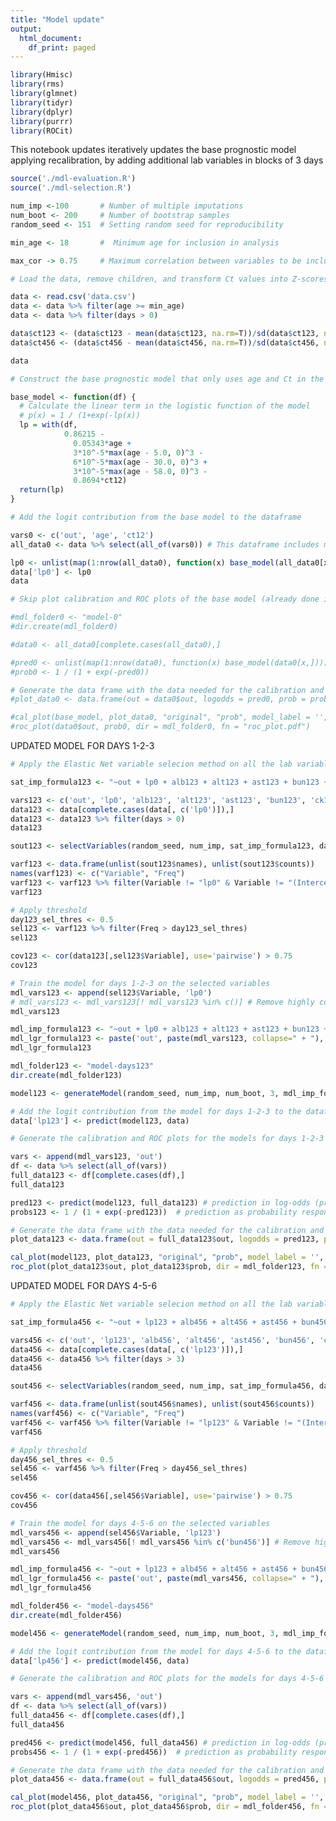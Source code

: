 ```yaml
---
title: "Model update"
output:
  html_document:
    df_print: paged
---
```


```r
library(Hmisc)
library(rms)
library(glmnet)
library(tidyr)
library(dplyr)
library(purrr)
library(ROCit)
```

This notebook updates iteratively updates the base prognostic model applying recalibration, by adding additional lab variables in blocks of 3 days

```r
source('./mdl-evaluation.R')
source('./mdl-selection.R')

num_imp <-100       # Number of multiple imputations
num_boot <- 200     # Number of bootstrap samples
random_seed <- 151  # Setting random seed for reproducibility

min_age <- 18       #  Minimum age for inclusion in analysis

max_cor -> 0.75     # Maximum correlation between variables to be included in model
```

```r
# Load the data, remove children, and transform Ct values into Z-scores

data <- read.csv('data.csv')
data <- data %>% filter(age >= min_age)
data <- data %>% filter(days > 0)

data$ct123 <- (data$ct123 - mean(data$ct123, na.rm=T))/sd(data$ct123, na.rm=T)
data$ct456 <- (data$ct456 - mean(data$ct456, na.rm=T))/sd(data$ct456, na.rm=T)

data
```

```r
# Construct the base prognostic model that only uses age and Ct in the first 48 hours

base_model <- function(df) {
  # Calculate the linear term in the logistic function of the model
  # p(x) = 1 / (1+exp(-lp(x))
  lp = with(df, 
            0.86215 - 
              0.05343*age + 
              3*10^-5*max(age - 5.0, 0)^3 - 
              6*10^-5*max(age - 30.0, 0)^3 + 
              3*10^-5*max(age - 58.0, 0)^3 - 
              0.8694*ct12)
  return(lp)
}
```

```r
# Add the logit contribution from the base model to the dataframe

vars0 <- c('out', 'age', 'ct12')
all_data0 <- data %>% select(all_of(vars0)) # This dataframe includes missing entries

lp0 <- unlist(map(1:nrow(all_data0), function(x) base_model(all_data0[x,])))
data['lp0'] <- lp0
data
```


```r
# Skip plot calibration and ROC plots of the base model (already done in notebook 2)

#mdl_folder0 <- "model-0"
#dir.create(mdl_folder0)

#data0 <- all_data0[complete.cases(all_data0),]

#pred0 <- unlist(map(1:nrow(data0), function(x) base_model(data0[x,]))) # prediction in log-odds (probabilities on logit scale)
#prob0 <- 1 / (1 + exp(-pred0))                                         # prediction as probability response

# Generate the data frame with the data needed for the calibration and ROC plots
#plot_data0 <- data.frame(out = data0$out, logodds = pred0, prob = prob0)

#cal_plot(base_model, plot_data0, "original", "prob", model_label = '', dir = mdl_folder0, fn = "cal_plot.pdf")
#roc_plot(data0$out, prob0, dir = mdl_folder0, fn = "roc_plot.pdf")
```

UPDATED MODEL FOR DAYS 1-2-3

```r
# Apply the Elastic Net variable selecion method on all the lab variables available for days 1-2-3

sat_imp_formula123 <- "~out + lp0 + alb123 + alt123 + ast123 + bun123 + ck123 + cre123 + crp123 + k123"

vars123 <- c('out', 'lp0', 'alb123', 'alt123', 'ast123', 'bun123', 'ck123', 'cre123', 'crp123', 'k123')
data123 <- data[complete.cases(data[, c('lp0')]),]
data123 <- data123 %>% filter(days > 0)
data123

sout123 <- selectVariables(random_seed, num_imp, sat_imp_formula123, data123, TRUE)

varf123 <- data.frame(unlist(sout123$names), unlist(sout123$counts))
names(varf123) <- c("Variable", "Freq")
varf123 <- varf123 %>% filter(Variable != "lp0" & Variable != "(Intercept)")
varf123
```

```r
# Apply threshold
day123_sel_thres <- 0.5
sel123 <- varf123 %>% filter(Freq > day123_sel_thres)
sel123
```

```r
cov123 <- cor(data123[,sel123$Variable], use='pairwise') > 0.75
cov123
```

```r
# Train the model for days 1-2-3 on the selected variables
mdl_vars123 <- append(sel123$Variable, 'lp0')
# mdl_vars123 <- mdl_vars123[! mdl_vars123 %in% c()] # Remove highly correlated variables
mdl_vars123

mdl_imp_formula123 <- "~out + lp0 + alb123 + alt123 + ast123 + bun123 + ck123 + cre123 + crp123 + k123"
mdl_lgr_formula123 <- paste('out', paste(mdl_vars123, collapse=" + "), sep=" ~ ")
mdl_lgr_formula123

mdl_folder123 <- "model-days123"
dir.create(mdl_folder123)

model123 <- generateModel(random_seed, num_imp, num_boot, 3, mdl_imp_formula123, mdl_lgr_formula123, data, mdl_vars123, mdl_folder123)

# Add the logit contribution from the model for days 1-2-3 to the dataframe
data['lp123'] <- predict(model123, data)
```

```r
# Generate the calibration and ROC plots for the models for days 1-2-3

vars <- append(mdl_vars123, 'out')
df <- data %>% select(all_of(vars))
full_data123 <- df[complete.cases(df),]
full_data123

pred123 <- predict(model123, full_data123) # prediction in log-odds (probabilities on logit scale)
probs123 <- 1 / (1 + exp(-pred123))  # prediction as probability response

# Generate the data frame with the data needed for the calibration and ROC plots
plot_data123 <- data.frame(out = full_data123$out, logodds = pred123, prob = probs123)

cal_plot(model123, plot_data123, "original", "prob", model_label = '', dir = mdl_folder123, fn = "cal_plot.pdf")
roc_plot(plot_data123$out, plot_data123$prob, dir = mdl_folder123, fn = "roc_plot.pdf")
```

UPDATED MODEL FOR DAYS 4-5-6

```r
# Apply the Elastic Net variable selecion method on all the lab variables available for days 4-5-6

sat_imp_formula456 <- "~out + lp123 + alb456 + alt456 + ast456 + bun456 + ck456 + cre456 + crp456 + k456"

vars456 <- c('out', 'lp123', 'alb456', 'alt456', 'ast456', 'bun456', 'ck456', 'cre456', 'crp456', 'k456')
data456 <- data[complete.cases(data[, c('lp123')]),]
data456 <- data456 %>% filter(days > 3)
data456

sout456 <- selectVariables(random_seed, num_imp, sat_imp_formula456, data456, TRUE)

varf456 <- data.frame(unlist(sout456$names), unlist(sout456$counts))
names(varf456) <- c("Variable", "Freq")
varf456 <- varf456 %>% filter(Variable != "lp123" & Variable != "(Intercept)")
varf456
```

```r
# Apply threshold
day456_sel_thres <- 0.5
sel456 <- varf456 %>% filter(Freq > day456_sel_thres)
sel456
```

```r
cov456 <- cor(data456[,sel456$Variable], use='pairwise') > 0.75
cov456
```

```r
# Train the model for days 4-5-6 on the selected variables
mdl_vars456 <- append(sel456$Variable, 'lp123')
mdl_vars456 <- mdl_vars456[! mdl_vars456 %in% c('bun456')] # Remove highly correlated variables
mdl_vars456

mdl_imp_formula456 <- "~out + lp123 + alb456 + alt456 + ast456 + bun456 + ck456 + cre456 + crp456 + k456"
mdl_lgr_formula456 <- paste('out', paste(mdl_vars456, collapse=" + "), sep=" ~ ")
mdl_lgr_formula456

mdl_folder456 <- "model-days456"
dir.create(mdl_folder456)

model456 <- generateModel(random_seed, num_imp, num_boot, 3, mdl_imp_formula456, mdl_lgr_formula456, data, mdl_vars456, mdl_folder456)

# Add the logit contribution from the model for days 4-5-6 to the dataframe
data['lp456'] <- predict(model456, data)
```

```r
# Generate the calibration and ROC plots for the models for days 4-5-6

vars <- append(mdl_vars456, 'out')
df <- data %>% select(all_of(vars))
full_data456 <- df[complete.cases(df),]
full_data456

pred456 <- predict(model456, full_data456) # prediction in log-odds (probabilities on logit scale)
probs456 <- 1 / (1 + exp(-pred456))  # prediction as probability response

# Generate the data frame with the data needed for the calibration and ROC plots
plot_data456 <- data.frame(out = full_data456$out, logodds = pred456, prob = probs456)

cal_plot(model456, plot_data456, "original", "prob", model_label = '', dir = mdl_folder456, fn = "cal_plot.pdf")
roc_plot(plot_data456$out, plot_data456$prob, dir = mdl_folder456, fn = "roc_plot.pdf")
```